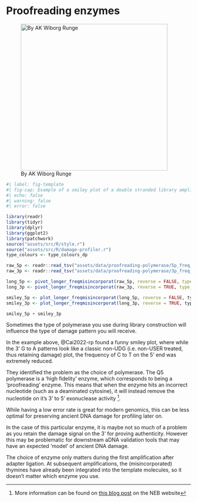# Proofreading enzymes

![By AK Wiborg Runge](assets/images/proofreading-polymerase/proofreading_enzyme.png){#fig-proofreading-polymerase-caricature height=400px}

```r
#| label: fig-template
#| fig-cap: Example of a smiley plot of a double stranded library amplified after adapter ligation with a proofreading NEBNext Ultra II Q5 Master polymerase. Data taken from library HH06D of [@Cai2022-rp]. Damage data generated using [DamageProfiler](/intro.qmd) and plotted using R and tidyverse packages [@Wickham2019-ot].
#| echo: false
#| warning: false
#| error: false

library(readr)
library(tidyr)
library(dplyr)
library(ggplot2)
library(patchwork)
source("assets/src/R/style.r")
source("assets/src/R/damage-profiler.r")
type_colours <- type_colours_dp

raw_5p <- readr::read_tsv("assets/data/proofreading-polymerase/5p_freq_misincorporations.txt", comment = "#")
raw_3p <- readr::read_tsv("assets/data/proofreading-polymerase/3p_freq_misincorporations.txt", comment = "#")

long_5p <- pivot_longer_freqmisincorporat(raw_5p, reverse = FALSE, type_colours = type_colours)
long_3p <- pivot_longer_freqmisincorporat(raw_3p, reverse = TRUE, type_colours = type_colours)

smiley_5p <- plot_longer_freqmisincorporat(long_5p, reverse = FALSE, type_colours)
smiley_3p <- plot_longer_freqmisincorporat(long_3p, reverse = TRUE, type_colours)

smiley_5p + smiley_3p

```

Sometimes the type of polymerase you use during library construction will influence the type of damage pattern you will receive.

In the example above, @Cai2022-rp found a funny smiley plot, where while the 3' G to A patterns look like a classic non-UDG (i.e. non-USER treated, thus retaining damage) plot, the frequency of C to T on the 5' end was extremely reduced.

They identified the problem as the choice of polymerase. The Q5 polymerase is a 'high fidelity' enzyme, which corresponds to being a 'proofreading' enzyme. This means that when the enzyme hits an incorrect nucleotide (such as a deaminated cytosine), it will instead remove the nucleotide on it's 3' to 5' exonuclease activity [^1].

While having a low error rate is great for modern genomics, this can be less optimal for preserving ancient DNA damage for profiling later on.

In the case of this particular enzyme, it is maybe not so much of a problem as you retain the damage signal on the 3' for proving authenticity. However this may be problematic for downstream aDNA validation tools that may have an expected 'model' of ancient DNA damage. 

:::{.callout-tip}
The choice of enzyme only matters during the first amplification after adapter ligation. At subsequent amplifications, the (misincorporated) thymines have already been integrated into the template molecules, so it doesn't matter which enzyme you use.
::: 

[^1]: More information can be found on [this blog post](https://international.neb.com/tools-and-resources/feature-articles/polymerase-fidelity-what-is-it-and-what-does-it-mean-for-your-pcr) on the NEB website